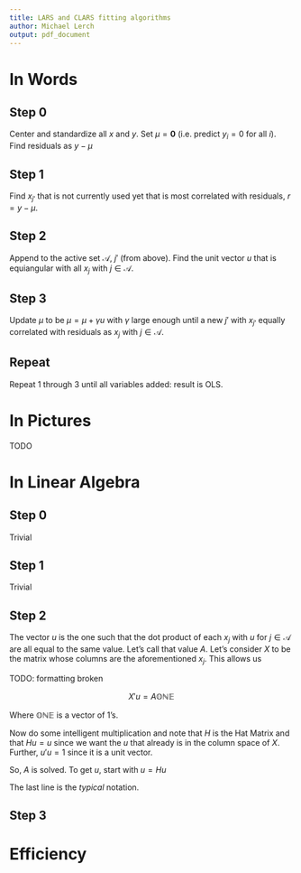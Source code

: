 ```yaml
---
title: LARS and CLARS fitting algorithms
author: Michael Lerch
output: pdf_document
---
```


In Words
========

Step 0
------

Center and standardize all $x$ and $y$.
Set $\mu = \mathbf{0}$ (i.e. predict $y_i=0$ for all $i$).
Find residuals as $y - \mu$

Step 1
------

Find $x_{j'}$ that is not currently used yet that is most correlated with
residuals, $r = y- \mu$.

Step 2
------

Append to the active set $\mathcal{A}$, $j'$ (from above).  Find the unit vector $u$ that is equiangular with all $x_j$ with $j \in \mathcal{A}$.

Step 3
------

Update $\mu$ to be $\mu = \mu + \gamma u$ with $\gamma$ large enough until a new $j'$ with $x_{j'}$ equally correlated with residuals as $x_j$ with $j \in \mathcal{A}$.

Repeat
------

Repeat 1 through 3 until all variables added: result is OLS.

In Pictures
===========

TODO

In Linear Algebra
=================

Step 0
------

Trivial

Step 1
------

Trivial

Step 2
------

The vector $u$ is the one such that the dot product of each $x_j$ with $u$ for $j \in \mathcal{A}$ are all equal to the same value.
Let's call that value $A$.
Let's consider $X$ to be the matrix whose columns are the aforementioned $x_j$.
This allows us

TODO: formatting broken

$$ X' u = A \mathbb{ONE} $$

Where $\mathbb{ONE}$ is a vector of 1's.

Now do some intelligent multiplication and note that $H$ is the Hat Matrix and that $Hu = u$ since we want the $u$ that already is in the column space of $X$.
Further, $u'u = 1$ since it is a unit vector.

\begin{align*}
X' u &= A \mathbb{ONE} \\
(X'X)^{-1} X' u &= (X'X)^{-1}A \mathbb{ONE} \\
u'X(X'X)^{-1} X' u &= A\mathbb{ONE}'(X'X)^{-1}A \mathbb{ONE} \\
u'H u &= A\mathbb{ONE}'(X'X)^{-1}A \mathbb{ONE} \\
u'u &= A\mathbb{ONE}'(X'X)^{-1}A \mathbb{ONE} \\
1 &= A^2\mathbb{ONE}'(X'X)^{-1} \mathbb{ONE} \\
A^2 &= (\mathbb{ONE}'(X'X)^{-1}\mathbb{ONE})^{-1} \\
A &= (\mathbb{ONE}'(X'X)^{-1}\mathbb{ONE})^{-1/2} \\
\end{align*}

So, $A$ is solved.
To get $u$, start with $u = Hu$

\begin{align*}
u &= Hu \\
u &= X(X'X)^{-1}X'u \\
u &= X(X'X)^{-1}A\mathbb{ONE} \\
u &= XA(X'X)^{-1}\mathbb{ONE} \\
\end{align*}

The last line is the _typical_ notation.





Step 3
------




Efficiency
==========

